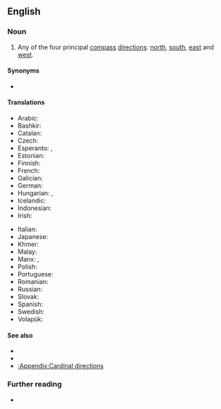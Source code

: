 ==English==
{{wikipedia|Cardinal point}}

===Noun===
{{en-noun}}

# Any of the four principal [[compass]] [[direction]]s: [[north]], [[south]], [[east]] and [[west]].

====Synonyms====
* {{l|en|cardinal direction}}

====Translations====
{{trans-top|cardinal point}}
* Arabic: {{t|ar|اِتِّجَاه سَمَاوِيّ|m}}
* Bashkir: {{t|ba|тараф}}
* Catalan: {{t+|ca|punt cardinal|m}}
* Czech: {{t+|cs|světová strana|f}}
* Esperanto: {{t|eo|kompasdirektoj}}, {{t|eo|ĉefpunkto geografia}}
* Estonian: {{t|et|põhi-ilmakaar}}
* Finnish: {{t+|fi|pääilmansuunta}}
* French: {{t+|fr|point cardinal|m}}
* Galician: {{t|gl|punto cardinal|m}}
* German: {{t+|de|Haupthimmelsrichtung|f}}
* Hungarian: {{t+|hu|égtáj}}, {{t|hu|világtáj}}
* Icelandic: {{t|is|höfuðátt|f}}
* Indonesian: {{t+|id|mata angin|}}
* Irish: {{t|ga|príomhaird|f}}
{{trans-mid}}
* Italian: {{t|it|punto cardinale|m}}
* Japanese: {{t+|ja|方角|tr= ほうがく, hōgaku}}
* Khmer: {{t+|km|ចតុទ្ទិស|tr=ca’tottɨh|sc=Khmr}}
* Malay: {{t|ms|mata angin|}}
* Manx: {{t|gv|bun-ard|f}}, {{t|gv|ard-ard}}
* Polish: {{t|pl|strona świara|f}}
* Portuguese: {{t+|pt|ponto cardeal|m}}
* Romanian: {{t+|ro|punct cardinal|n}}
* Russian: {{t+|ru|сторона́ све́та|f}}
* Slovak: {{t|sk|svetová strana|f}}
* Spanish: {{t|es|punto cardinal|m}}
* Swedish: {{t+|sv|kardinalstreck|n}}
* Volapük: {{t-needed|vo}}
{{trans-bottom}}

====See also====
* {{l|en|intercardinal direction}}
* {{l|en|ordinal direction}}
* [[:Appendix:Cardinal directions]]

===Further reading===
* {{R:OneLook}}

{{topics|en|Geography}}